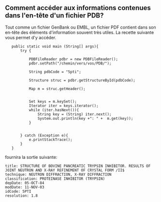== Comment acc&eacute;der aux informations contenues dans l'en-t&ecirc;te d'un fichier PDB? ==

Tout comme un fichier GenBank ou EMBL, un fichier PDF contient dans son en-t&ecirc;te des &eacute;l&eacute;ments d'information souvent tr&egrave;s utiles. La recette suivante vous permet d'y acc&eacute;der.

<java>
    public static void main (String[] args){
        try {
            
            PDBFileReader pdbr = new PDBFileReader();          
            pdbr.setPath("/chemin/vers/vos/PDB/");
            
            String pdbCode = "5pti";
            
            Structure struc = pdbr.getStructureById(pdbCode);
          
            Map m = struc.getHeader();
                     
            
            Set keys = m.keySet();
            Iterator iter = keys.iterator();
            while (iter.hasNext()){
                String key = (String) iter.next();
                System.out.println(key +": " +  m.get(key));
            }
            
            
        } catch (Exception e){
            e.printStackTrace();
        }
    }
</java>

fournira la sortie suivante:

<pre>
title: STRUCTURE OF BOVINE PANCREATIC TRYPSIN INHIBITOR. RESULTS OF JOINT NEUTRON AND X-RAY REFINEMENT OF CRYSTAL FORM /II$ 
technique: NEUTRON DIFFRACTION, X-RAY DIFFRACTION 
classification: PROTEINASE INHIBITOR (TRYPSIN)
depDate: 05-OCT-84
modDate: 11-NOV-03
idCode: 5PTI
resolution: 1.8
</pre>